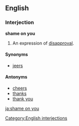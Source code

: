 ==English==

===Interjection===
'''shame on you'''

# An expression of [[disapproval]].

====Synonyms====
* [[jeers]]

====Antonyms====
* [[cheers]]
* [[thanks]]
* [[thank you]]

[[Category:English interjections]]

[[ja:shame on you]]